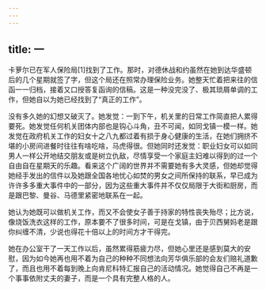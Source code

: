 ```yaml
---
---
---
```

title: 一
---




卡萝尔已在军人保险局[1]找到了工作。那时，对德休战和约虽然在她到达华盛顿后的几个星期就签了字，但这个局还在照常办理保险业务。她整天忙着把来往的信函一一归档，接着又口授答复函询的信稿。这是一种没完没了、极其琐屑单调的工作，但她自以为她已经找到了“真正的工作”。

没有多久她的幻想又破灭了。她发觉：一到下午，机关里的日常工作简直把人累得要死。她发觉任何机关团体内部也是钩心斗角，丑不可闻，如同戈镇一模一样。她发觉在政府机关工作的妇女十之八九都过着有损于身心健康的生活，在她们拥挤不堪的小房间进餐时往往有啥吃啥，马虎得很。但她同时还发觉：职业妇女可以如同男人一样公开地结交朋友或是树立仇敌，尽情享受一个家庭主妇难以得到的过一个自由自在星期天的乐趣。看来这个广阔的世界并不需要她有多大灵感，但她却觉得她经手发出的信件以及她跟全国各地忧心如焚的男女之间所保持的联系，早已成为许许多多重大事件中的一部分，因为这些重大事件并不仅仅局限于大街和厨房，而是跟巴黎、曼谷、马德里紧密地联系在一起。

她认为她既可以做机关工作，而又不会使女子善于持家的特性丧失殆尽；比方说，像烧饭洗衣这样的工作，原本要不了很多时间，可是在戈镇，由于贝西舅妈老是跟你纠缠不清，少说也得花十倍以上的时间方才干得完。

她在办公室干了一天工作以后，虽然累得筋疲力尽，但她心里还是感到莫大的安慰，因为如今她再也用不着为自己的种种不同想法向芳华俱乐部的会友们赔礼道歉了，而且也用不着每到晚上向肯尼科特汇报自己的活动情况。她觉得自己不再是一个事事依附丈夫的妻子，而是一个具有完整人格的人。